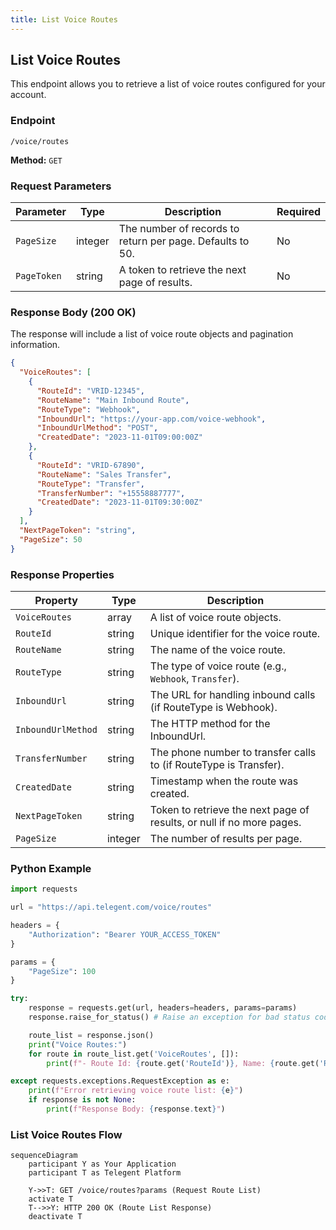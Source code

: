 ```yaml
---
title: List Voice Routes
---
```


## List Voice Routes

This endpoint allows you to retrieve a list of voice routes configured for your account.

### Endpoint

`/voice/routes`

**Method:** `GET`

### Request Parameters

| Parameter   | Type    | Description                                     | Required |
|-------------|---------|-------------------------------------------------|----------|
| `PageSize`  | integer | The number of records to return per page. Defaults to 50. | No       |
| `PageToken` | string  | A token to retrieve the next page of results.     | No       |

### Response Body (200 OK)

The response will include a list of voice route objects and pagination information.

```json
{
  "VoiceRoutes": [
    {
      "RouteId": "VRID-12345",
      "RouteName": "Main Inbound Route",
      "RouteType": "Webhook",
      "InboundUrl": "https://your-app.com/voice-webhook",
      "InboundUrlMethod": "POST",
      "CreatedDate": "2023-11-01T09:00:00Z"
    },
    {
      "RouteId": "VRID-67890",
      "RouteName": "Sales Transfer",
      "RouteType": "Transfer",
      "TransferNumber": "+15558887777",
      "CreatedDate": "2023-11-01T09:30:00Z"
    }
  ],
  "NextPageToken": "string",
  "PageSize": 50
}
```

### Response Properties

| Property        | Type    | Description                                  |
|-----------------|---------|----------------------------------------------|
| `VoiceRoutes`   | array   | A list of voice route objects.               |
| `RouteId`       | string  | Unique identifier for the voice route.       |
| `RouteName`     | string  | The name of the voice route.                 |
| `RouteType`     | string  | The type of voice route (e.g., `Webhook`, `Transfer`). |
| `InboundUrl`    | string  | The URL for handling inbound calls (if RouteType is Webhook). | No       |
| `InboundUrlMethod`| string| The HTTP method for the InboundUrl.          | No       |
| `TransferNumber`| string| The phone number to transfer calls to (if RouteType is Transfer). | No       |
| `CreatedDate`   | string  | Timestamp when the route was created.        |
| `NextPageToken` | string  | Token to retrieve the next page of results, or null if no more pages. | No       |
| `PageSize`      | integer | The number of results per page.              |

### Python Example

```python
import requests

url = "https://api.telegent.com/voice/routes"

headers = {
    "Authorization": "Bearer YOUR_ACCESS_TOKEN"
}

params = {
    "PageSize": 100
}

try:
    response = requests.get(url, headers=headers, params=params)
    response.raise_for_status() # Raise an exception for bad status codes

    route_list = response.json()
    print("Voice Routes:")
    for route in route_list.get('VoiceRoutes', []):
        print(f"- Route Id: {route.get('RouteId')}, Name: {route.get('RouteName')}, Type: {route.get('RouteType')}")

except requests.exceptions.RequestException as e:
    print(f"Error retrieving voice route list: {e}")
    if response is not None:
        print(f"Response Body: {response.text}")
```

### List Voice Routes Flow

```mermaid
sequenceDiagram
    participant Y as Your Application
    participant T as Telegent Platform

    Y->>T: GET /voice/routes?params (Request Route List)
    activate T
    T-->>Y: HTTP 200 OK (Route List Response)
    deactivate T
``` 
